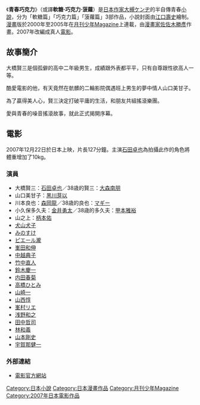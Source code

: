 {{Infobox animanga/Headerofja
|標題= 青春巧克力
|japanese= グミ・チョコレート・パイン
|圖像= 
|說明= 
|類型= 青春
}}
{{Infobox animanga/Novel
|標題= 
|作者= [[大槻ケンヂ|大槻ケンヂ]]
|插圖= 
|出版社= [[角川書店|角川書店]]
|連載雜誌= 
|冊數= 3
}}
{{Infobox animanga/Manga
|標題= 
|作者= 大槻ケンヂ
|作畫= [[佐佐木勝彥|佐佐木勝彥]]
|出版社= {{flagicon|Japan}}[[講談社|講談社]]<br />{{flagicon|Taiwan}}[[東立|東立]]
|連載雜誌= [[月刊少年Magazine|月刊少年Magazine]]
|開始= 2000年
|結束= 2005年
|冊數= 6
}}
{{Infobox animanga/Footerofja}}
《'''青春巧克力'''》（或譯'''軟糖·巧克力·菠蘿'''）是[[日本|日本]][[作家|作家]][[大槻ケンヂ|大槻ケンヂ]]的半自傳青春[[小說|小說]]，分为「軟糖篇」「巧克力篇」「菠蘿篇」3部作品，小說封面由[[江口壽史|江口壽史]]繪制。[[漫畫|漫畫]]版於2000年至2005年在[[月刊少年Magazine|月刊少年Magazine]]上連載，由[[漫畫家|漫畫家]][[佐佐木勝彥|佐佐木勝彥]]作畫。2007年改編成真人[[電影|電影]]。

==故事簡介==

大橋賢三是個孤僻的高中二年級男生，成績跟外表都平平，只有自尊跟性欲高人一等。

酷愛電影的他，有天竟然在骯髒的二輪影院偶遇班上男生的夢中情人山口美甘子。

為了贏得美人心，賢三決定打破平庸的生活，和朋友共組搖滾樂團。

愛與青春的噪音搖滾故事，就此正式揭開序幕。

==電影==
2007年12月22日於日本上映，片長127分鐘。主演[[石田卓也|石田卓也]]為拍攝此作的角色將體重增加了10kg。

=== 演員 ===
*大橋賢三：[[石田卓也|石田卓也]]／38歳的賢三：[[大森南朋|大森南朋]]
*山口美甘子：[[黑川芽以|黑川芽以]]
*川本良也：[[森岡龍|森岡龍]]／38歳的良也：[[マギー|マギー]]
*小久保多久夫：[[金井勇太|金井勇太]]／38歳的多久夫：[[甲本雅裕|甲本雅裕]]
*山之上：[[柄本佑|柄本佑]]
*[[犬山犬子|犬山犬子]]
*[[みのすけ|みのすけ]]
*[[ピエール瀧|ピエール瀧]]
*[[峯田和伸|峯田和伸]]
*[[中越典子|中越典子]]
*[[竹中直人|竹中直人]]
*[[鈴木慶一|鈴木慶一]]
*[[内田春菊|内田春菊]]
*[[高橋ひとみ|高橋ひとみ]]
*[[山崎一|山崎一]]
*[[山西惇|山西惇]]
*[[峯村リエ|峯村リエ]]
*[[浅野和之|浅野和之]]
*[[田中哲司|田中哲司]]
*[[林和義|林和義]]
*[[山本剛史|山本剛史]]
*[[宇賀那健一|宇賀那健一]]

=== 外部連結 ===
* [http://gumichoco.com/ 電影官方網站]{{ja}}

{{DEFAULTSORT:Gummi Chocolate Pine}}
[[Category:日本小說|Category:日本小說]]
[[Category:日本漫畫作品|Category:日本漫畫作品]]
[[Category:月刊少年Magazine|Category:月刊少年Magazine]]
[[Category:2007年日本電影作品|Category:2007年日本電影作品]]